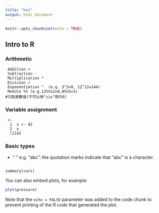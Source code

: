 ```yaml
---
title: "hw1"
output: html_document
---
```


```r
knitr::opts_chunk$set(echo = TRUE)
```

## Intro to R


### Arithmetic 

```
 Addition + 
 Subtraction -
 Multiplication *  
 Division / 
 Exponentiation ^  (e.g. 3^2=9, 12^12=144)
 Modulo %% (e.g.12%%12=0,8%%5=3)
#只能是數值(不可以用"six"取代6)
```
 
### Variable assignment
 
```
 <-
  1  x <- 42
  2  x
  [1]42
```

### Basic types

* “ ”
  e.g. “abc”: the quotation marks indicate that “abc” is a character.
```

summary(cars)
```


You can also embed plots, for example:

```r
plot(pressure)
```

Note that the `echo = FALSE` parameter was added to the code chunk to prevent printing of the R code that generated the plot.

